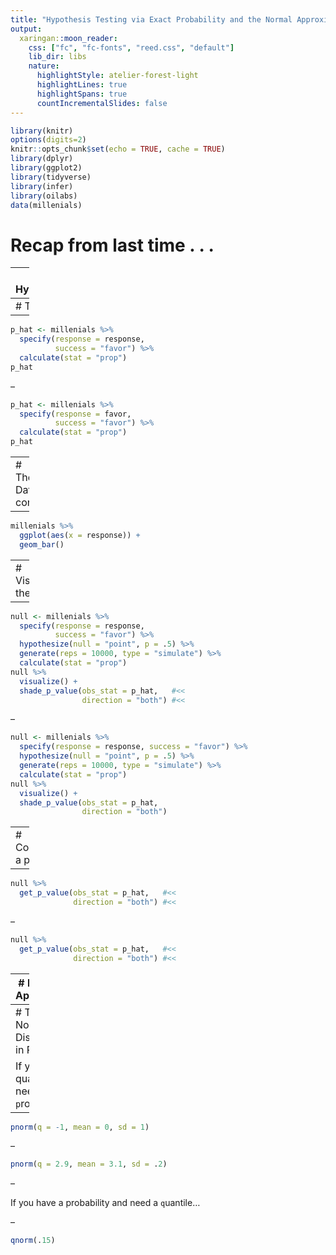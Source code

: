 ```yaml
---
title: "Hypothesis Testing via Exact Probability and the Normal Approximation"
output:
  xaringan::moon_reader:
    css: ["fc", "fc-fonts", "reed.css", "default"]
    lib_dir: libs
    nature:
      highlightStyle: atelier-forest-light
      highlightLines: true
      highlightSpans: true
      countIncrementalSlides: false
---
```



```r
library(knitr)
options(digits=2)
knitr::opts_chunk$set(echo = TRUE, cache = TRUE)
library(dplyr)
library(ggplot2)
library(tidyverse)
library(infer)
library(oilabs)
data(millenials)
```

# Recap from last time . . .

---
# The Hypotheses

Let $p$ be the true proportion of Americans who favor same-sex marriage.

$$H_0: p = 0.5$$

$$H_A: p \ne 0.5$$

---
# The Data

--

```r
p_hat <- millenials %>%
  specify(response = response,
          success = "favor") %>%
  calculate(stat = "prop")
p_hat
```

--

```r
p_hat <- millenials %>%
  specify(response = favor, 
          success = "favor") %>%
  calculate(stat = "prop")
p_hat
```

---
# The Data, cont.

--

```r
millenials %>%
  ggplot(aes(x = response)) +
  geom_bar()
```


---
# Visualizing the Null

--

```r
null <- millenials %>%
  specify(response = response, 
          success = "favor") %>%
  hypothesize(null = "point", p = .5) %>%
  generate(reps = 10000, type = "simulate") %>%
  calculate(stat = "prop")
null %>%
  visualize() +
  shade_p_value(obs_stat = p_hat,   #<<
                direction = "both") #<<
```

--

```r
null <- millenials %>%
  specify(response = response, success = "favor") %>%
  hypothesize(null = "point", p = .5) %>%
  generate(reps = 10000, type = "simulate") %>%
  calculate(stat = "prop")
null %>%
  visualize() +
  shade_p_value(obs_stat = p_hat,
                direction = "both")
```


---
# Computing a p-value

--

```r
null %>%
  get_p_value(obs_stat = p_hat,   #<<
              direction = "both") #<<
```

--

```r
null %>%
  get_p_value(obs_stat = p_hat,   #<<
              direction = "both") #<<
```


---
# Exact and Approximate


---
# The Normal Distribution in R

If you have a quantile and need a `p`robability...

--

```r
pnorm(q = -1, mean = 0, sd = 1)
```

--

```r
pnorm(q = 2.9, mean = 3.1, sd = .2)
```

--

If you have a probability and need a `q`uantile...

--

```r
qnorm(.15)
```

